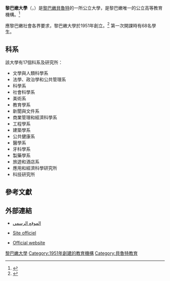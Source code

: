 {{Infobox University
| name           = 黎巴嫩大學
| image          =
| established    = {{start date and age|1951}}
| type           = [[公立大學|公立大學]]
| president      = [[阿德南·侯賽因|阿德南·侯賽因]]
| city           = [[貝魯特|貝魯特]]
| country        = [[黎巴嫩|黎巴嫩]]
| website        = [http://www.ul.edu.lb Official website]
}}

<!-- Image with unknown copyright status removed: [[Image:LebUni.gif|thumb]] -->
'''黎巴嫩大學'''（{{lang-ar|الجامعة اللبنانية}}，{{lang-fr|Université Libanaise}}）是[[黎巴嫩|黎巴嫩]][[貝魯特|貝魯特]]的一所公立大學，是黎巴嫩唯一的公立高等教育機構。<ref name=ofe1jan>{{cite journal|last=Ofeish|first=Sami A.|title=Lebanon's second republic: secular talk, sectarian application|journal=Arab Studies Quarterly|date=1 January 1999|url=http://www.thefreelibrary.com/Lebanon's+second+republic%3a+secular+talk%2c+sectarian+application.-a055541673|accessdate=23 March 2013|archive-date=2014-01-02|archive-url=https://web.archive.org/web/20140102200038/http://www.thefreelibrary.com/Lebanon's+second+republic:+secular+talk,+sectarian+application.-a055541673|dead-url=no}}</ref>

應黎巴嫩社會各界要求，黎巴嫩大學於1951年創立。<ref>{{cite news|title=Students condemn new registration form, LU denies sectarian claims|url=http://www.dailystar.com.lb/News/Lebanon-News/2013/Sep-17/231543-students-condemn-new-registration-form-lu-denies-sectarian-claims.ashx#axzz2knVYWN2T|accessdate=16 November 2013|newspaper=The Daily Star|date=17 September 2013|author=Rayane Abou Jaoude|location=Beirut|archive-date=2014-01-02|archive-url=https://web.archive.org/web/20140102201442/http://www.dailystar.com.lb/News/Lebanon-News/2013/Sep-17/231543-students-condemn-new-registration-form-lu-denies-sectarian-claims.ashx#axzz2knVYWN2T|dead-url=no}}</ref> 第一次開課時有68名學生。

== 科系 ==

該大學有17個科系及研究所：

* 文學與人類科學系
* 法學、政治學和公共管理系
* 科學系
* 社會科學系
* 美術系
* 教育學系
* 新聞與文件系
* 商業管理和經濟科學系
* 工程學系
* 建築學系
* 公共健康系
* 醫學系
* 牙科學系
* 製藥學系
* 旅遊和酒店系
* 應用和經濟科學研究所
* 科技研究所

== 參考文獻 ==
{{Reflist}}

== 外部連結 ==

* {{Ar icon}} [http://www.ul.edu.lb/Default.aspx?lang=1 الموقع الرسمي]{{Wayback|url=http://www.ul.edu.lb/Default.aspx?lang=1 |date=20140102200009 }}
* {{fr icon}} [http://www.ul.edu.lb/Default.aspx?lang=3  Site officiel]{{Wayback|url=http://www.ul.edu.lb/Default.aspx?lang=3 |date=20140209031736 }}
* {{en icon}} [http://www.ul.edu.lb/Default.aspx?lang=2  Official website]{{Wayback|url=http://www.ul.edu.lb/Default.aspx?lang=2 |date=20131130100955 }}

{{coord|33.827815|N|35.522189|E|type:edu|display=title}}

{{地中海大学联盟}}

{{Authority control}}
{{DEFAULTSORT:Lebanese University}}

[[Category:黎巴嫩大學|]]
[[Category:1951年創建的教育機構|Category:1951年創建的教育機構]]
[[Category:貝魯特教育|Category:貝魯特教育]]
